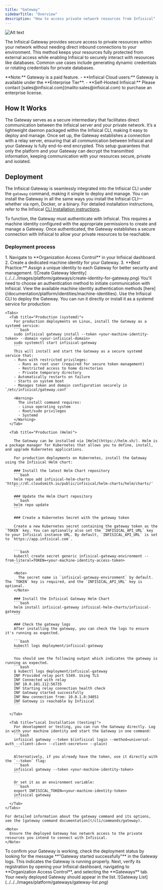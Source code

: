 ```yaml
---
title: "Gateway"
sidebarTitle: "Overview"
description: "How to access private network resources from Infisical"
---
```


![Alt text](/documentation/platform/gateways/images/gateway-highlevel-diagram.png)

The Infisical Gateway provides secure access to private resources within your network without needing direct inbound connections to your environment.
This method keeps your resources fully protected from external access while enabling Infisical to securely interact with resources like databases.
Common use cases include generating dynamic credentials or rotating credentials for private databases.

<Info>
  **Note:** Gateway is a paid feature. - **Infisical Cloud users:** Gateway is
  available under the **Enterprise Tier**. - **Self-Hosted Infisical:** Please
  contact [sales@infisical.com](mailto:sales@infisical.com) to purchase an
  enterprise license.
</Info>

## How It Works

The Gateway serves as a secure intermediary that facilitates direct communication between the Infisical server and your private network.
It’s a lightweight daemon packaged within the Infisical CLI, making it easy to deploy and manage. Once set up, the Gateway establishes a connection with a relay server, ensuring that all communication between Infisical and your Gateway is fully end-to-end encrypted.
This setup guarantees that only the platform and your Gateway can decrypt the transmitted information, keeping communication with your resources secure, private and isolated.

## Deployment

The Infisical Gateway is seamlessly integrated into the Infisical CLI under the `gateway` command, making it simple to deploy and manage.
You can install the Gateway in all the same ways you install the Infisical CLI—whether via npm, Docker, or a binary.
For detailed installation instructions, refer to the Infisical [CLI Installation instructions](/cli/overview).

To function, the Gateway must authenticate with Infisical. This requires a machine identity configured with the appropriate permissions to create and manage a Gateway.
Once authenticated, the Gateway establishes a secure connection with Infisical to allow your private resources to be reachable.

### Deployment process

<Steps>
  <Step title="Create a Gateway Identity">
    1. Navigate to **Organization Access Control** in your Infisical dashboard.
    2. Create a dedicated machine identity for your Gateway.
    3. **Best Practice:** Assign a unique identity to each Gateway for better security and management.
    ![Create Gateway Identity](../../../images/platform/gateways/create-identity-for-gateway.png)
  </Step>
  
  <Step title="Configure Authentication Method">
    You'll need to choose an authentication method to initiate communication with Infisical. View the available machine identity authentication methods [here](/documentation/platform/identities/machine-identities).
  </Step>

  <Step title="Deploy the Gateway">
    Use the Infisical CLI to deploy the Gateway. You can run it directly or install it as a systemd service for production:

    <Tabs>
      <Tab title="Production (systemd)">
        For production deployments on Linux, install the Gateway as a systemd service:
        ```bash
        sudo infisical gateway install --token <your-machine-identity-token> --domain <your-infisical-domain>
        sudo systemctl start infisical-gateway
        ```
        This will install and start the Gateway as a secure systemd service that:
        - Runs with restricted privileges:
          - Runs as root user (required for secure token management)
          - Restricted access to home directories
          - Private temporary directory
        - Automatically restarts on failure
        - Starts on system boot
        - Manages token and domain configuration securely in `/etc/infisical/gateway.conf`

        <Warning>
          The install command requires:
          - Linux operating system
          - Root/sudo privileges
          - Systemd
        </Warning>
      </Tab>

      <Tab title="Production (Helm)">

        The Gateway can be installed via [Helm](https://helm.sh/). Helm is a package manager for Kubernetes that allows you to define, install, and upgrade Kubernetes applications.

        For production deployments on Kubernetes, install the Gateway using the Infisical Helm chart:

        ### Install the latest Helm Chart repository
        ```bash
        helm repo add infisical-helm-charts 'https://dl.cloudsmith.io/public/infisical/helm-charts/helm/charts/' 
        ```

        ### Update the Helm Chart repository
        ```bash
        helm repo update
        ```

        ### Create a Kubernetes Secret with the gateway token

        Create a new Kubernetes secret containing the gateway token as the `TOKEN` key. You can optionally also set the `INFISICAL_API_URL` key to your Infisical instance URL. By default, `INFISICAL_API_URL` is set to `https://app.infisical.com`.


        ```bash
        kubectl create secret generic infisical-gateway-environment --from-literal=TOKEN=<your-machine-identity-access-token>
        ```
      
        <Note>
          The secret name is `infisical-gateway-environment` by default. The `TOKEN` key is required, and the `INFISICAL_API_URL` key is optional.
        </Note>

        ### Install the Infisical Gateway Helm Chart
        ```bash
        helm install infisical-gateway infisical-helm-charts/infisical-gateway
        ```

        ### Check the gateway logs
        After installing the gateway, you can check the logs to ensure it's running as expected.

        ```bash
        kubectl logs deployment/infisical-gateway
        ```

        You should see the following output which indicates the gateway is running as expected.
        ```bash
        $ kubectl logs deployment/infisical-gateway                  
        INF Provided relay port 5349. Using TLS
        INF Connected with relay
        INF 10.0.101.112:56735
        INF Starting relay connection health check
        INF Gateway started successfully
        INF New connection from: 10.0.1.8:34051
        INF Gateway is reachable by Infisical
        ```

      </Tab>

      <Tab title="Local Installation (testing)">
        For development or testing, you can run the Gateway directly. Log in with your machine identity and start the Gateway in one command:
        ```bash
        infisical gateway --token $(infisical login --method=universal-auth --client-id=<> --client-secret=<> --plain)
        ```

        Alternatively, if you already have the token, use it directly with the `--token` flag:
        ```bash
        infisical gateway --token <your-machine-identity-token>
        ```

        Or set it as an environment variable:
        ```bash
        export INFISICAL_TOKEN=<your-machine-identity-token>
        infisical gateway
        ```
      </Tab>
    </Tabs>

    For detailed information about the gateway command and its options, see the [gateway command documentation](/cli/commands/gateway).

    <Note>
      Ensure the deployed Gateway has network access to the private resources you intend to connect with Infisical.
    </Note>
  </Step>
  
  <Step title="Verify Gateway Deployment">
    To confirm your Gateway is working, check the deployment status by looking for the message **"Gateway started successfully"** in the Gateway logs. This indicates the Gateway is running properly. Next, verify its registration by opening your Infisical dashboard, navigating to **Organization Access Control**, and selecting the **Gateways** tab. Your newly deployed Gateway should appear in the list.
    ![Gateway List](../../../images/platform/gateways/gateway-list.png)
  </Step>
</Steps>
